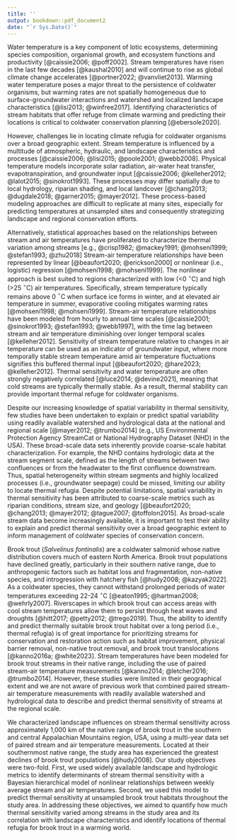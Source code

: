 ```yaml
---
title: ''
output: bookdown::pdf_document2
date: "`r Sys.Date()`"
---
```


Water temperature is a key component of lotic ecosystems, determining species composition, organismal growth, and ecosystem functions and productivity [@caissie2006; @poff2002]. Stream temperatures have risen in the last few decades [@kaushal2010] and will continue to rise as global climate change accelerates [@portner2022; @vanvliet2013]. Warming water temperature poses a major threat to the persistence of coldwater organisms, but warming rates are not spatially homogeneous due to surface-groundwater interactions and watershed and localized landscape characteristics [@lisi2013; @winfree2017]. Identifying characteristics of stream habitats that offer refuge from climate warming and predicting their locations is critical to coldwater conservation planning [@ebersole2020].

However, challenges lie in locating climate refugia for coldwater organisms over a broad geographic extent. Stream temperature is influenced by a multitude of atmospheric, hydraulic, and landscape characteristics and processes [@caissie2006; @lisi2015; @poole2001; @webb2008]. Physical temperature models incorporate solar radiation, air-water heat transfer, evapotranspiration, and groundwater input [@caissie2006; @kelleher2012; @lalot2015; @sinokrot1993]. These processes may differ spatially due to local hydrology, riparian shading, and local landcover [@chang2013; @dugdale2018; @garner2015; @mayer2012]. These process-based modeling approaches are difficult to replicate at many sites, especially for predicting temperatures at unsampled sites and consequently strategizing landscape and regional conservation efforts. 

Alternatively, statistical approaches based on the relationships between stream and air temperatures have proliferated to characterize thermal variation among streams [e.g., @crisp1982; @mackey1991; @mohseni1999; @stefan1993; @zhu2018] Stream-air temperature relationships have been represented by linear [@beaufort2020; @erickson2000] or nonlinear (i.e., logistic) regression [@mohseni1998; @mohseni1999]. The nonlinear approach is best suited to regions characterized with low (<0 $^\circ$C) and high (>25 $^\circ$C) air temperatures. Specifically, stream temperature typically remains above 0 $^\circ$C when surface ice forms in winter, and at elevated air temperature in summer, evaporative cooling mitigates warming rates [@mohseni1998; @mohseni1999]. Stream-air temperature relationships have been modeled from hourly to annual time scales [@caissie2001; @sinokrot1993; @stefan1993; @webb1997], with the time lag between stream and air temperature diminishing over longer temporal scales [@kelleher2012]. Sensitivity of stream temperature relative to changes in air temperature can be used as an indicator of groundwater input, where more temporally stable stream temperature amid air temperature fluctuations signifies this buffered thermal input [@beaufort2020; @hare2023; @kelleher2012]. Thermal sensitivity and water temperature are often strongly negatively correlated [@luce2014; @devine2021], meaning that cold streams are typically thermally stable. As a result, thermal stability can provide important thermal refuge for coldwater organisms.

Despite our increasing knowledge of spatial variability in thermal sensitivity, few studies have been undertaken to explain or predict spatial variability using readily available watershed and hydrological data at the national and regional scale [@mayer2012; @trumbo2014] (e.g., US Environmental Protection Agency StreamCat or National Hydrography Dataset (NHD) in the USA). These broad-scale data sets inherently provide coarse-scale habitat characterization. For example, the NHD contains hydrologic data at the stream segment scale, defined as the length of streams between two confluences or from the headwater to the first confluence downstream. Thus, spatial heterogeneity within stream segments and highly localized processes (i.e., groundwater seepage) could be missed, limiting our ability to locate thermal refugia. Despite potential limitations, spatial variability in thermal sensitivity has been attributed to coarse-scale metrics such as riparian conditions, stream size, and geology [@beaufort2020; @chang2013; @mayer2012; @tague2007; @toffolon2015]. As broad-scale stream data become increasingly available, it is important to test their ability to explain and predict thermal sensitivity over a broad geographic extent to inform management of coldwater species of conservation concern.

Brook trout (*Salvelinus fontinalis*) are a coldwater salmonid whose native distribution covers much of eastern North America. Brook trout populations have declined greatly, particularly in their southern native range, due to anthropogenic factors such as habitat loss and fragmentation, non-native species, and introgression with hatchery fish [@hudy2008; @kazyak2022]. As a coldwater species, they cannot withstand prolonged periods of water temperatures exceeding 22-24 $^\circ$C [@eaton1995; @hartman2008; @wehrly2007]. Riverscapes in which brook trout can access areas with cool stream temperatures allow them to persist through heat waves and droughts [@hitt2017; @petty2012; @trego2019]. Thus, the ability to identify and predict thermally suitable brook trout habitat over a long period (i.e., thermal refugia) is of great importance for prioritizing streams for conservation and restoration action such as habitat improvement, physical barrier removal, non-native trout removal, and brook trout translocations [@kanno2016a; @white2023]. Stream temperatures have been modeled for brook trout streams in their native range, including the use of paired stream-air temperature measurements [@kanno2014; @letcher2016; @trumbo2014]. However, these studies were limited in their geographical extent and we are not aware of previous work that combined paired stream-air temperature measurements with readily available watershed and hydrological data to describe and predict thermal sensitivity of streams at the regional scale.

We characterized landscape influences on stream thermal sensitivity across approximately 1,000 km of  the native range of brook trout in the southern and central Appalachian Mountains region, USA, using a multi-year data set of paired stream and air temperature measurements. Located at their southernmost native range, the study area has experienced the greatest declines of brook trout populations [@hudy2008]. Our study objectives were two-fold. First, we used widely available landscape and hydrologic metrics to identify determinants of stream thermal sensitivity with a Bayesian hierarchical model of nonlinear relationships between weekly average stream and air temperatures. Second, we used this model to predict thermal sensitivity at unsampled brook trout habitats throughout the study area. In addressing these objectives, we aimed to quantify how much thermal sensitivity varied among streams in the study area and its correlation with landscape characteristics and identify locations of thermal refugia for brook trout in a warming world.